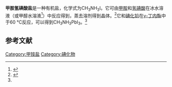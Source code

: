 {{Chembox
| ImageFileL1 = MeNH3%2B.png
| ImageSizeL1 = 90px
| ImageNameL1 = The methylammonium cation
| ImageFileR1 = I-.svg
| ImageSizeR1 = 10px
| ImageNameR1 = The iodide anion
| Name = 甲胺氢碘酸盐
| IUPACName = Methylazanium iodide 
| SystematicName = Methanaminium iodide
| OtherNames = 碘化甲铵
|Section1={{Chembox Identifiers
| CASNo = 14965-49-2
| CASNo_Ref = {{cascite|correct|CAS}}
| EINECS = 239-037-4
| PubChem = 519034
| ChemSpiderID = 452756
| SMILES = C[NH3+].[I-]
| StdInChI = InChI=1S/CH5N.HI/c1-2;/h2H2,1H3;1H
| StdInChIKey = LLWRXQXPJMPHLR-UHFFFAOYSA-N
}}
|Section2={{Chembox Properties
| Formula = CH<sub>3</sub>NH<sub>3</sub>I
| MolarMass = 158.969
| Appearance = 白色粉末
| Density = 
| MeltingPt = {{convert|263|-|265|C|K}}<ref>Biltz, Heinrich; Max, Fritz. Chemistry of uric acid. XVI. Methylammonium iodide. ''Justus Liebigs Annalen der Chemie'',1921. 423: 296-300. ISSN: 0075-4617.</ref>
| BoilingPt = 
| Solubility = 
}}
|Section3={{Chembox Hazards
| GHSPictograms = {{GHS07}}
| GHSSignalWord = 警告
| HPhrases = {{H-phrases|302|315|319|335}}
| PPhrases = {{P-phrases|261|264|270|271|280|301+312|302+352|304+340|305+351+338|312|321|330|332+313|337+313|362|403+233|405|501}}
| MainHazards = 
| FlashPt = 
| AutoignitionPt = 
}}
}}
'''甲胺氢碘酸盐'''是一种有机盐，化学式为CH<sub>3</sub>NH<sub>3</sub>I。它可由[[甲胺|甲胺]]和[[氢碘酸|氢碘酸]]在冰水溶液（或甲醇水溶液<ref name=Xia>{{cite journal|journal=Chem. Commun.|volume=50|issue=89|language=en|issn=1359-7345|date=2014|pages=13695–13697|doi=10.1039/C4CC05960C|url=http://xlink.rsc.org/?DOI=C4CC05960C|title=Organohalide lead perovskite based photodetectors with much enhanced performance|accessdate=2021-03-13|author=Hua-Rong Xia, Jia Li, Wen-Tao Sun, Lian-Mao Peng}}</ref>）中反应得到，蒸去溶剂得到晶体。<ref>{{cite journal|journal=Journal of the American Chemical Society|volume=136|issue=2|language=en|issn=0002-7863|date=2014-01-15|pages=758–764|doi=10.1021/ja411014k|url=https://pubs.acs.org/doi/10.1021/ja411014k|title=An Inorganic Hole Conductor for Organo-Lead Halide Perovskite Solar Cells. Improved Hole Conductivity with Copper Iodide|accessdate=2021-03-13|author=Jeffrey A. Christians, Raymond C. M. Fung, Prashant V. Kamat|archive-date=2021-01-30|archive-url=https://web.archive.org/web/20210130194645/https://pubs.acs.org/doi/10.1021/ja411014k|dead-url=no}}</ref>它和[[碘化铅|碘化铅]]在[[γ-丁内酯|γ-丁内酯]]中于60 °C反应，可以得到CH<sub>3</sub>NH<sub>3</sub>PbI<sub>3</sub>。<ref name=Xia />

==参考文献==
{{reflist}}

[[Category:甲铵盐|Category:甲铵盐]]
[[Category:碘化物|Category:碘化物]]
